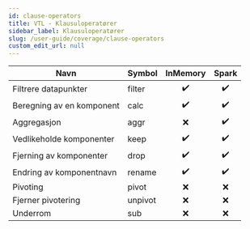 ```yaml
---
id: clause-operators
title: VTL - Klausuloperatører
sidebar_label: Klausuloperatører
slug: /user-guide/coverage/clause-operators
custom_edit_url: null
---
```


| Navn                      | Symbol  |      InMemory      |       Spark        |
| ------------------------- | :------ | :----------------: | :----------------: |
| Filtrere datapunkter      | filter  | :heavy_check_mark: | :heavy_check_mark: |
| Beregning av en komponent | calc    | :heavy_check_mark: | :heavy_check_mark: |
| Aggregasjon               | aggr    |        :x:         | :heavy_check_mark: |
| Vedlikeholde komponenter  | keep    | :heavy_check_mark: | :heavy_check_mark: |
| Fjerning av komponenter   | drop    | :heavy_check_mark: | :heavy_check_mark: |
| Endring av komponentnavn  | rename  | :heavy_check_mark: | :heavy_check_mark: |
| Pivoting                  | pivot   |        :x:         |        :x:         |
| Fjerner pivotering        | unpivot |        :x:         |        :x:         |
| Underrom                  | sub     |        :x:         |        :x:         |
